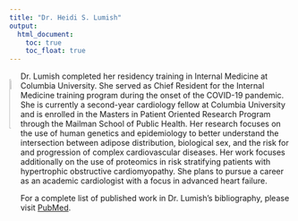 ```yaml
---
title: "Dr. Heidi S. Lumish"
output: 
  html_document:
    toc: true
    toc_float: true
---
```


<div style="float: left">
<img src="photos/headshot.png" style="width:15%">
</div>

Dr. Lumish completed her residency training in Internal Medicine at Columbia University. She served as Chief Resident for the Internal Medicine training program during the onset of the COVID-19 pandemic. She is currently a second-year cardiology fellow at Columbia University and is enrolled in the Masters in Patient Oriented Research Program through the Mailman School of Public Health. Her research focuses on the use of human genetics and epidemiology to better understand the intersection between adipose distribution, biological sex, and the risk for and progression of complex cardiovascular diseases. Her work focuses additionally on the use of proteomics in risk stratifying patients with hypertrophic obstructive cardiomyopathy. She plans to pursue a career as an academic cardiologist with a focus in advanced heart failure.

For a complete list of published work in Dr. Lumish's bibliography, please visit [PubMed](https://www.ncbi.nlm.nih.gov/myncbi/heidi.lumish.1/bibliography/public/).
